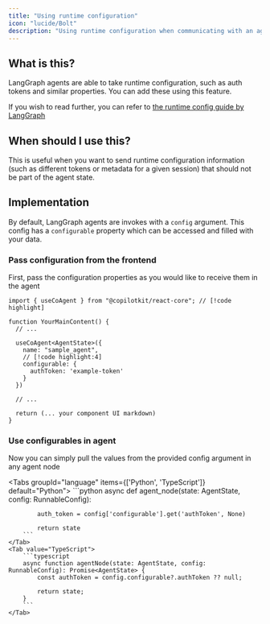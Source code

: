 ```yaml
---
title: "Using runtime configuration"
icon: "lucide/Bolt"
description: "Using runtime configuration when communicating with an agent."
---
```


## What is this?
LangGraph agents are able to take runtime configuration, such as auth tokens and similar properties.
You can add these using this feature.

If you wish to read further, you can refer to [the runtime config guide by LangGraph](https://langchain-ai.github.io/langgraph/how-tos/configuration/)

## When should I use this?

This is useful when you want to send runtime configuration information (such as different tokens or metadata for a given session) that should not be part of the agent state.

## Implementation

By default, LangGraph agents are invokes with a `config` argument. This config has a `configurable` property which can be accessed and filled with your data.

### Pass configuration from the frontend
First, pass the configuration properties as you would like to receive them in the agent

```tsx title="app/page.tsx"
import { useCoAgent } from "@copilotkit/react-core"; // [!code highlight]

function YourMainContent() {
  // ...

  useCoAgent<AgentState>({
    name: "sample_agent",
    // [!code highlight:4]
    configurable: {
      authToken: 'example-token'
    }
  })

  // ...

  return (... your component UI markdown)
}
```

### Use configurables in agent
Now you can simply pull the values from the provided config argument in any agent node

<Tabs groupId="language" items={['Python', 'TypeScript']} default="Python">
    <Tab value="Python">
        ```python
        async def agent_node(state: AgentState, config: RunnableConfig):
            
            auth_token = config['configurable'].get('authToken', None)

            return state
        ```
    </Tab>
    <Tab value="TypeScript">
        ```typescript
        async function agentNode(state: AgentState, config: RunnableConfig): Promise<AgentState> {
            const authToken = config.configurable?.authToken ?? null;

            return state;
        }
        ```
    </Tab>
</Tabs>


